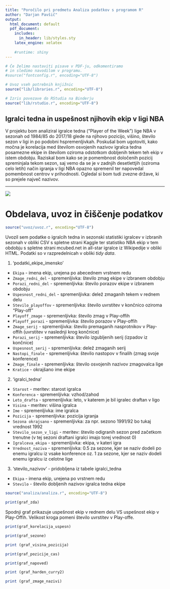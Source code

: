 ```yaml
---
title: "Poročilo pri predmetu Analiza podatkov s programom R"
author: "Darjan Pavšič"
output:
  html_document: default
  pdf_document:
    includes:
      in_header: lib/styles.sty
    latex_engine: xelatex
    
    #runtime: shiny
---
```


```r
# Če želimo nastaviti pisave v PDF-ju, odkomentiramo
# in sledimo navodilom v programu.
#source("fontconfig.r", encoding="UTF-8")

# Uvoz vseh potrebnih knjižnic
source("lib/libraries.r", encoding="UTF-8")
```

```r
# Izris povezave do RStudia na Binderju
source("lib/rstudio.r", encoding="UTF-8")
```

## Igralci tedna in uspešnost njihovih ekip v ligi NBA

V projektu bom analiziral igralce tedna ("Player of the Week") lige NBA v sezonah od 1984/85 do 2017/18 glede na njihovo pozicijo, višino, število sezon v ligi in po podobni hspremenljivkah. Poskušal bom ugotoviti, kako močna je korelacija med številom osvojenih nazivov igralca tedna posamezne ekipe in številom oziroma odstotkom dobljenih tekem teh ekip v istem obdobju. Raziskal bom kako se je pomembnost določenih pozicij spreminjala tekom sezon, saj vemo da se je v zadnjih desetlettjih (oziroma celo letih) način igranja v ligi NBA opazno spremenil ter napovedal pomembnost centrov v prihodnosti. Ogledal si bom tudi zvezne države, ki so prejele največ nazivov.

***


![](slike/nba-r.jpg)



# Obdelava, uvoz in čiščenje podatkov

```r
source("uvoz/uvoz.r", encoding="UTF-8")
```

Uvozil sem podatke o igralcih tedna in sezonski statistiki igralcev v izbranih sezonah v obliki CSV s spletne strani Kaggle ter statistiko NBA ekip v tem obdobju s spletne strani mcubed.net in all-star igralce iz Wikipedije v obliki HTML. Podatki so v razpredelnicah v obliki *tidy data*.


1. 'podatki_ekipe_imensko'

  - `Ekipa` - imena ekip, urejena po abecednem vrstnem redu
  - `Zmage_redni_del` - spremenljivka: število zmag ekipe v izbranem obdobju
  - `Porazi_redni_del` - spremenljivka: število porazov ekipe v izbranem obdobju
  - `Uspesnost_redni_del` - spremenljivka: delež zmaganih tekem v rednem delu
  - `Stevilo_playoffov` - spremenljivka: število uvrstitev v končnico oziroma "Play-off"
  - `Playoff_zmage` - spremenljivka: število zmag v Play-offih
  - `Playoff_porazi` - spremenljivka: število porazov v Play-offih
  - `Zmage_serij` - spremenljivka: število premaganih nasprotnikov v Play-offih (uvrstitev v naslednji krog končnice)
  - `Porazi_serij` - spremenljivka: število izgubljenih serij (izpadov iz končnice)
  - `Uspesnost_serij` - spremenljivka: delež zmaganih serij
  - `Nastopi_finale` - spremenljivka: število nastopov v finalih (zmag svoje konference)
  - `Zmage_finale` - spremenljivka: število osvojenih nazivov zmagovalca lige
  - `Kratice` - okrajšano ime ekipe
  

2. 'igralci_tedna'

  - `Starost` - meritev: starost igralca
  - `Konferenca` - spremenljivka: vzhod/zahod
  - `Leto_drafta` - spremenljivka: leto, v katerem je bil igralec draftan v ligo
  - `Visina` - meritev: višina igralca
  - `Ime` - spremenljivka: ime igralca
  - `Pozicija` - spremenljivka: pozicija igranja
  - `Sezona okrajsano` - spremenljivka: za npr. sezono 1991/92 bo tukaj vrednost 1992
  - `Stevilo_sezon_v_ligi` - meritev: število odigranih sezon pred začetkom trenutne (v tej sezoni draftani igralci imajo torej vrednost 0)
  - `Igralceva_ekipa` - spremenljivka: ekipa, v kateri igra
  - `Vrednost_naziva` - spremenljivka: 0.5 za sezone, kjer se naziv dodeli po enemu igralcu iz vsake konference oz. 1 za sezone, kjer se naziv dodeli enemu igralcu iz celotne lige


3. 'stevilo_nazivov' - pridobljena iz tabele igralci_tedna

  - `Ekipa` - imena ekip, urejena po vrstnem redu
  - `Stevilo` - število dobljenih nazivov igralca tedna ekipe
  




```r
source("analiza/analiza.r", encoding="UTF-8")
```






```r
print(graf_zda)

```




Spodnji graf prikazuje uspešnost ekip v rednem delu VS uspešnost ekip v Play-Offih. Velikost kroga pomeni število uvrstitev v Play-offe.

```r
print(graf_korelacija_uspesn)

```





```r
print(graf_sezone)

```






```r
print (graf_visina_pozicija)

```




```r
print(graf_pozicije_cas)

```


```r
print(graf_napoved)

```




```r
print (graf_harden_curry2)

```



```r
print (graf_zmage_nazivi)

```


 

